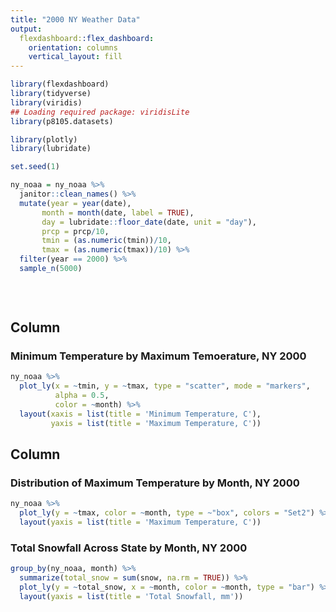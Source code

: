 ```yaml
---
title: "2000 NY Weather Data"
output: 
  flexdashboard::flex_dashboard:
    orientation: columns
    vertical_layout: fill
---
```


```r
library(flexdashboard)
library(tidyverse)
library(viridis)
## Loading required package: viridisLite
library(p8105.datasets)

library(plotly)
library(lubridate)
```

```r
set.seed(1)

ny_noaa = ny_noaa %>% 
  janitor::clean_names() %>%
  mutate(year = year(date),
       month = month(date, label = TRUE),
       day = lubridate::floor_date(date, unit = "day"),
       prcp = prcp/10,
       tmin = (as.numeric(tmin))/10,
       tmax = (as.numeric(tmax))/10) %>%
  filter(year == 2000) %>% 
  sample_n(5000)
  
  
  
```

Column {data-width=650}
-----------------------------------------------------------------------

### Minimum Temperature by Maximum Temoerature, NY 2000

```r
ny_noaa %>%
  plot_ly(x = ~tmin, y = ~tmax, type = "scatter", mode = "markers",
          alpha = 0.5, 
          color = ~month) %>% 
  layout(xaxis = list(title = 'Minimum Temperature, C'),
         yaxis = list(title = 'Maximum Temperature, C'))
```

Column {data-width=350}
-----------------------------------------------------------------------

### Distribution of Maximum Temperature by Month, NY 2000

```r
ny_noaa %>% 
  plot_ly(y = ~tmax, color = ~month, type = ~"box", colors = "Set2") %>% 
  layout(yaxis = list(title = 'Maximum Temperature, C'))
```

### Total Snowfall Across State by Month, NY 2000

```r
group_by(ny_noaa, month) %>% 
  summarize(total_snow = sum(snow, na.rm = TRUE)) %>% 
  plot_ly(y = ~total_snow, x = ~month, color = ~month, type = "bar") %>% 
  layout(yaxis = list(title = 'Total Snowfall, mm'))
```

